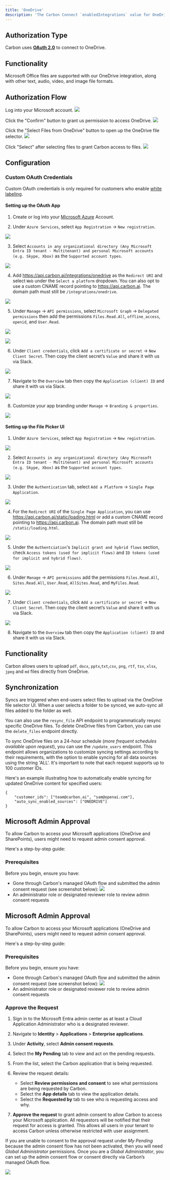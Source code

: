 ```yaml
---
title: 'OneDrive'
description: 'The Carbon Connect `enabledIntegrations` value for OneDrive is `ONEDRIVE`.'
---
```


## Authorization Type

Carbon uses **[OAuth 2.0](https://learn.microsoft.com/en-us/onedrive/developer/rest-api/getting-started/msa-oauth?view=odsp-graph-online)** to connect to OneDrive.

## Functionality

Microsoft Office files are supported with our OneDrive integration, along with other text, audio, video, and image file formats.

## Authorization Flow

Log into your Microsoft account.
![](https://i.ibb.co/86FPknL/Screen-Shot-2023-08-31-at-4-41-48-PM.png)

Click the "Confirm" button to grant us permission to access OneDrive.
![](https://i.ibb.co/BqxmsJG/2880x1628.png)

Click the "Select Files from OneDrive" button to open up the OneDrive file selector.
![](https://i.ibb.co/Sm90PHL/Screen-Shot-2023-08-31-at-4-32-37-PM.png)

Click "Select" after selecting files to grant Carbon access to files.
![](https://i.ibb.co/t4Kchcv/Screen-Shot-2023-08-31-at-4-35-33-PM.png)

## Configuration

### Custom OAuth Credentials

<Warning>Custom OAuth credentials is only required for customers who enable [white labeling](/learn/customize/whitelabel).</Warning>

#### Setting up the OAuth App

1. Create or log into your [Microsoft Azure](https://portal.azure.com/) Account.

2. Under `Azure Services`, select `App Registration` -> `New registration`.

![](https://i.ibb.co/SPR4ztF/Screen-Shot-2023-09-08-at-2-52-56-PM.png)

3. Select `Accounts in any organizational directory (Any Microsoft Entra ID tenant - Multitenant) and personal Microsoft accounts (e.g. Skype, Xbox)` as the `Supported account types`.

![](https://i.ibb.co/qBLpg1r/Screen-Shot-2023-09-12-at-11-09-28-PM.png)

4. Add https://api.carbon.ai/integrations/onedrive as the `Redirect URI` and select `Web` under the `Select a platform` dropdown. You can also opt to use a custom CNAME record pointing to https://api.carbon.ai. The domain path must still be `/integrations/onedrive`.

![](https://i.ibb.co/9NTZycz/Screen-Shot-2023-09-08-at-2-59-16-PM.png)


5. Under `Manage` -> `API permissions`, select `Microsoft Graph` -> `Delegated permissions` then add the permissions `Files.Read.All`, `offline_access`, `openid`, and `User.Read`.

![](/images/microsoft-white-label.png)

![](/images/microsoft-white-label-2.png)

6. Under `Client credentials`, click `Add a certificate or secret` -> `New Client Secret`. Then copy the client secret’s `Value` and share it with us via Slack.

![](https://i.ibb.co/0tghs0p/Screen-Shot-2023-09-08-at-3-13-30-PM.png)

7. Navigate to the `Overview` tab then copy the `Application (client) ID` and share it with us via Slack.

![](https://i.ibb.co/KGWzr1H/Screen-Shot-2023-09-12-at-11-14-08-PM.png)

8. Customize your app branding under `Manage` -> `Branding & properties`.

![](https://i.ibb.co/HrS9Cxj/Screen-Shot-2023-09-08-at-3-24-16-PM.png)

#### Setting up the File Picker UI

1. Under `Azure Services`, select `App Registration` -> `New registration`.

![](https://i.ibb.co/qBLpg1r/Screen-Shot-2023-09-12-at-11-09-28-PM.png)

2. Select `Accounts in any organizational directory (Any Microsoft Entra ID tenant - Multitenant) and personal Microsoft accounts (e.g. Skype, Xbox)` as the `Supported account types`.

![](https://i.ibb.co/SPR4ztF/Screen-Shot-2023-09-08-at-2-52-56-PM.png)

3. Under the `Authentication` tab, select `Add a Platform` -> `Single Page Application`. 

![](https://i.ibb.co/nLDdQfP/Screen-Shot-2023-09-13-at-3-03-00-PM.png)

4. For the `Redirect URI` of the `Single Page Application`, you can use https://api.carbon.ai/static/loading.html or add a custom CNAME record pointing to https://api.carbon.ai. The domain path must still be `/static/loading.html`.

![](https://i.ibb.co/0X5Nkz7/Screen-Shot-2023-09-13-at-3-13-53-PM.png)

5. Under the `Authentciation`'s `Implicit grant and hybrid flows` section, check `Access tokens (used for implicit flows)` and `ID tokens (used for implicit and hybrid flows)`.

![](https://i.ibb.co/ckVKZgV/Screen-Shot-2023-09-13-at-3-17-44-PM.png)

6. Under `Manage` -> `API permissions` add the permissions `Files.Read.All`, `Sites.Read.All`, `User.Read`, `AllSites.Read`, and `MyFiles.Read`.

![](https://i.ibb.co/xjtvKTg/Screen-Shot-2023-09-13-at-3-22-12-PM.png)

7. Under `Client credentials`, click `Add a certificate or secret` -> `New Client Secret`. Then copy the client secret’s `Value` and share it with us via Slack.

![](https://i.ibb.co/0tghs0p/Screen-Shot-2023-09-08-at-3-13-30-PM.png)

8. Navigate to the `Overview` tab then copy the `Application (client) ID` and share it with us via Slack.

## Functionality

Carbon allows users to upload `pdf`, `docx`, `pptx`,`txt`,`csv`, `png`, `rtf`, `tsv`, `xlsx`, `jpeg` and `md` files directly from OneDrive.

## Synchronization

Syncs are triggered when end-users select files to upload via the OneDrive file selector UI. When a user selects a folder to be synced, we auto-sync all files added to the folder as well. 

You can also use the `resync_file` API endpoint to programmatically resync specific OneDrive files. To delete OneDrive files from Carbon, you can use the `delete_files` endpoint directly.

To sync OneDrive files on a 24-hour schedule (_more frequent schedules available upon request_), you can use the `/update_users` endpoint. This endpoint allows organizations to customize syncing settings according to their requirements, with the option to enable syncing for all data sources using the string 'ALL'. It's important to note that each request supports up to 100 customer IDs.

Here's an example illustrating how to automatically enable syncing for updated OneDrive content for specified users:

```
{
    "customer_ids": ["team@carbon.ai", "sam@openai.com"],
    "auto_sync_enabled_sources": ["ONEDRIVE"]
} 
```

## Microsoft Admin Approval

To allow Carbon to access your Microsoft applications (OneDrive and SharePoints), users might need to request admin consent approval. 

Here's a step-by-step guide:

### Prerequisites

Before you begin, ensure you have:

- Gone through Carbon's managed OAuth flow and submitted the admin consent request (see screenshot below):
![](https://imagedelivery.net/_sHUUMiZokZ59YDFOZEZTw/e93b438c-a787-4d28-b3e6-4c36f613e600/public)
- An administrator role or designated reviewer role to review admin consent requests



## Microsoft Admin Approval

To allow Carbon to access your Microsoft applications (OneDrive and SharePoints), users might need to request admin consent approval. 

Here's a step-by-step guide:

### Prerequisites

Before you begin, ensure you have:

- Gone through Carbon's managed OAuth flow and submitted the admin consent request (see screenshot below):
![](https://imagedelivery.net/_sHUUMiZokZ59YDFOZEZTw/e93b438c-a787-4d28-b3e6-4c36f613e600/public)
- An administrator role or designated reviewer role to review admin consent requests

### Approve the Request

1. Sign in to the Microsoft Entra admin center as at least a Cloud Application Administrator who is a designated reviewer.

2. Navigate to **Identity** > **Applications** > **Enterprise applications**.

3. Under **Activity**, select **Admin consent requests**.

4. Select the **My Pending** tab to view and act on the pending requests.

5. From the list, select the Carbon application that is being requested.

6. Review the request details:
   - Select **Review permissions and consent** to see what permissions are being requested by Carbon.
   - Select the **App details** tab to view the application details.
   - Select the **Requested by** tab to see who is requesting access and why.

7. **Approve the request** to grant admin consent to allow Carbon to access your Microsoft application. All requestors will be notified that their request for access is granted. This allows all users in your tenant to access Carbon unless otherwise restricted with user assignment.

<Card title="Do You Have the Right Permissions?">

If you are unable to consent to the approval request under _*My Pending*_ because the admin consent flow has not been activated, then you will need _*Global Administrator*_ permissions.
Once you are a _*Global Administrator*_, you can set up the admin consent flow or consent directly via Carbon’s managed OAuth flow.
</Card>

![](https://imagedelivery.net/_sHUUMiZokZ59YDFOZEZTw/d45b40bc-423a-4f77-3dc5-f93f2633fa00/public)


